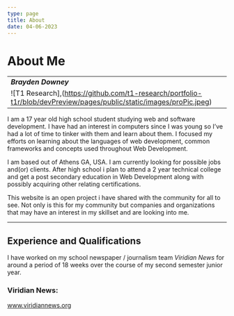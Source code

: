 ```yaml
---
type: page
title: About
date: 04-06-2023
---
```


# About Me

| | |
|:------|-----:|
| ***Brayden Downey*** |
![T1 Research],(https://github.com/t1-research/portfolio-t1r/blob/devPreview/pages/public/static/images/proPic.jpeg)|

I am a 17 year old high school student studying web and software development.
I have had an interest in computers since I was young so I’ve had a lot of time to
tinker with them and learn about them. I focused my efforts on learning about the
languages of web development, common frameworks and concepts used throughout Web Development.  

I am based out of Athens GA, USA. I am currently looking for possible jobs and(or)
clients. After high school i plan to attend a 2 year technical college and get a
post secondary education in Web Development along with possibly acquiring other relating certifications.  

This website is an open project i have shared with the community for all to see.
Not only is this for my community but companies and organizations that may have
an interest in my skillset and are looking into me.  

---

## Experience and Qualifications

I have worked on my school newspaper / journalism team *Viridian News* for around a period
of 18 weeks over the course of my second semester junior year.  

### Viridian News:
www.viridiannews.org
